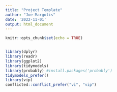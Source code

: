 ```yaml
---
title: "Project Template"
author: "Joe Margolis"
date: '2022-11-01'
output: html_document
---
```


```r
knitr::opts_chunk$set(echo = TRUE)


library(dplyr)
library(readr)
library(ggplot2)
library(tidymodels)
library(probably) #install.packages('probably')
tidymodels_prefer()
library(vip)
conflicted::conflict_prefer("vi", "vip")
```


